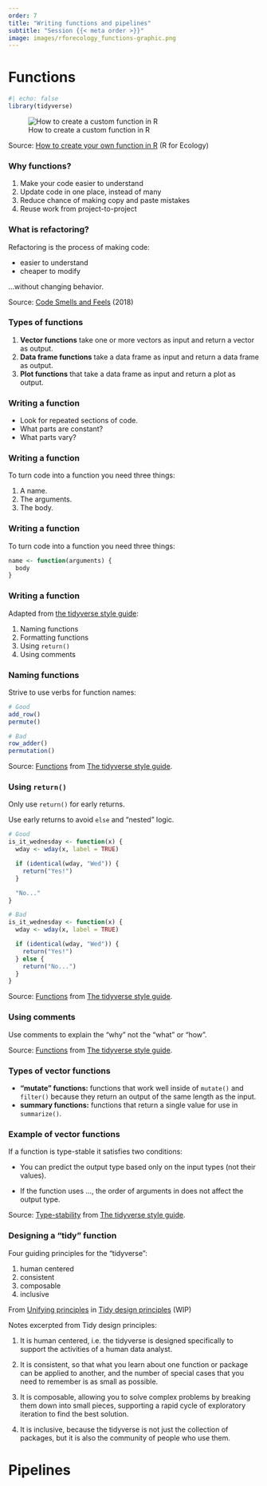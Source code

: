 ```yaml
---
order: 7
title: "Writing functions and pipelines"
subtitle: "Session {{< meta order >}}"
image: images/rforecology_functions-graphic.png
---
```


# Functions

```r
#| echo: false
library(tidyverse)
```

![How to create a custom function in R](images/rforecology_functions-graphic.png){.r-stretch}

::: footer
Source: [How to create your own function in R](https://www.rforecology.com/post/how-to-create-your-own-function-in-r/) (R for Ecology)

:::

### Why functions?

1.  Make your code easier to understand
2.  Update code in one place, instead of many
3.  Reduce chance of making copy and paste mistakes
4.  Reuse work from project-to-project

### What is refactoring?

Refactoring is the process of making code:

- easier to understand
- cheaper to modify

...without changing behavior.

::: footer
Source: [Code Smells and Feels](https://github.com/jennybc/code-smells-and-feels) (2018)
:::

### Types of functions

1.  **Vector functions** take one or more vectors as input and return a vector as output.
2.  **Data frame functions** take a data frame as input and return a data frame as output.
3.  **Plot functions** that take a data frame as input and return a plot as output.

### Writing a function

-   Look for repeated sections of code.
-   What parts are constant?
-   What parts vary?

### Writing a function

To turn code into a function you need three things:

1.  A name.
2.  The arguments.
3.  The body.

### Writing a function

To turn code into a function you need three things:

```r
name <- function(arguments) {
  body
}
```

### Writing a function

Adapted from [the tidyverse style guide](https://style.tidyverse.org/functions.html):

1.  Naming functions
2.  Formatting functions
3.  Using `return()`
4.  Using comments

### Naming functions

Strive to use verbs for function names:

```r
# Good
add_row()
permute()

# Bad
row_adder()
permutation()
```

::: footer
Source: [Functions](https://style.tidyverse.org/functions.html#naming) from [The tidyverse style guide](https://style.tidyverse.org/index.html).
:::

### Using `return()`

Only use `return()` for early returns.

Use early returns to avoid `else` and "nested" logic.

```r
# Good
is_it_wednesday <- function(x) {
  wday <- wday(x, label = TRUE)

  if (identical(wday, "Wed")) {
    return("Yes!")
  }

  "No..."
}

# Bad
is_it_wednesday <- function(x) {
  wday <- wday(x, label = TRUE)

  if (identical(wday, "Wed")) {
    return("Yes!")
  } else {
    return("No...")
  }
}
```

::: footer
Source: [Functions](https://style.tidyverse.org/functions.html#return) from [The tidyverse style guide](https://style.tidyverse.org/index.html).
:::

### Using comments

Use comments to explain the "why" not the "what" or "how".

::: footer
Source: [Functions](https://style.tidyverse.org/functions.html) from [The tidyverse style guide](https://style.tidyverse.org/index.html).
:::

### Types of vector functions

-   **"mutate" functions:** functions that work well inside of `mutate()` and `filter()` because they return an output of the same length as the input.
-   **summary functions:** functions that return a single value for use in `summarize()`.

### Example of vector functions

If a function is type-stable it satisfies two conditions:

-   You can predict the output type based only on the input types (not their values).

-   If the function uses ..., the order of arguments in does not affect the output type.

::: footer
Source: [Type-stability](https://design.tidyverse.org/out-type-stability.html) from [The tidyverse style guide](https://style.tidyverse.org/index.html).
:::

<!--
### Refactoring

-->

### Designing a "tidy" function

Four guiding principles for the "tidyverse":

1.  human centered
2.  consistent
3.  composable
4.  inclusive

::: footer
From [Unifying principles](https://design.tidyverse.org/unifying.html) in [Tidy design principles](https://design.tidyverse.org/) (WIP)
:::

::: notes

Notes excerpted from Tidy design principles:

1.  It is human centered, i.e. the tidyverse is designed specifically to support the activities of a human data analyst.

2.  It is consistent, so that what you learn about one function or package can be applied to another, and the number of special cases that you need to remember is as small as possible.

3.  It is composable, allowing you to solve complex problems by breaking them down into small pieces, supporting a rapid cycle of exploratory iteration to find the best solution.

4.  It is inclusive, because the tidyverse is not just the collection of packages, but it is also the community of people who use them.
:::

# Pipelines

